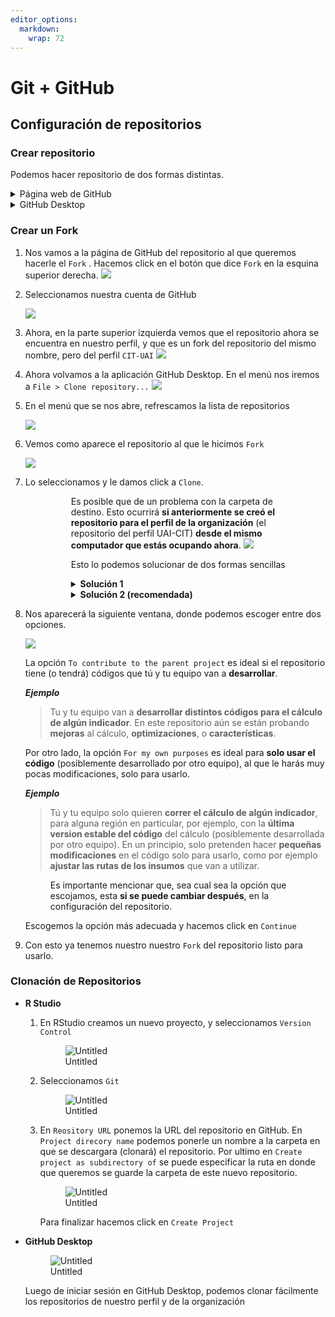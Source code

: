 ```yaml
---
editor_options: 
  markdown: 
    wrap: 72
---
```


# Git + GitHub {#git}

## Configuración de repositorios

### Crear repositorio

Podemos hacer repositorio de dos formas distintas.

<details>

<summary>Página web de GitHub</summary>

1. Primero iniciamos sesión en [GitHub](http://github.com)
    ![](01-Git_GitHub/Untitled.png)
2. Hacemos click en `Create repository`. Luego como `owner` seleccionamos la organización `CIT-UAI`
<div></div>
<img src="01-Git_GitHub/Untitled%201.png" width="60%">
<div></div>
Luego le damos a `Create repository`
3. Ahora ya tenemos el repositorio creado en GitHub
![](01-Git_GitHub/Untitled%202.png) Ahora ya podemos [hacer un Fork](#crear_fork)

</details>

<details>

<summary>GitHub Desktop</summary>

1. Luego de iniciar sesión el la aplicación, en el menú ponemos `File > New repository...`
<div></div>
![](01-Git_GitHub/Untitled%203.png)

2. Rellenamos la información del repositorio nuevo
<div></div>
![](01-Git_GitHub/Untitled%204.png)
3. Hacemos click en `Create repository` para crear el repositorio de
    forma local
4. Luego la aplicación nos muestra lo siguiente. Hacemos click en
    `Publish repository` para subir el repositorio a GitHub
    ![](01-Git_GitHub/Untitled%205.png)
5. Nos aseguramos de seleccionar `CIT-UAI` en el campo `Organization` .
<div></div>
![](01-Git_GitHub/Untitled%206.png)
6. Hacemos click en `Publish repository` para confirmar. Con esto **subimos el repositorio** que acabamos de crear localmente, **al perfil (en GitHub) de la organización** `CIT-UAI`
7. La aplicación ahora se ve como la imagen a continuación
![](01-Git_GitHub/Untitled%207.png)
<div></div>
Si en el menú nos vamos a `Repository > View on GitHub` , veremos
<div></div>
![](01-Git_GitHub/Untitled%208.png) 
Ahora estamos listos para [hacer un Fork](#crear_fork)

</details>

### Crear un Fork {#crear_fork}

1. Nos vamos a la página de GitHub del repositorio al que queremos hacerle el `Fork` . Hacemos click en el botón que dice `Fork` en la esquina superior derecha.
![](01-Git_GitHub/Untitled%209.png)

2. Seleccionamos nuestra cuenta de GitHub
<div></div>
![](01-Git_GitHub/Untitled%2010.png)


3. Ahora, en la parte superior izquierda vemos que el repositorio ahora se encuentra en nuestro perfil, y que es un fork del repositorio del mismo nombre, pero del perfil `CIT-UAI` 
![](01-Git_GitHub/Untitled%2011.png)
<a name="paso4"></a>
4. Ahora volvamos a la aplicación GitHub Desktop. En el menú nos iremos a `File > Clone repository...` 
![](01-Git_GitHub/Untitled%2012.png)

5. En el menú que se nos abre, refrescamos la lista de repositorios
<div></div>
![](01-Git_GitHub/Untitled%2013.png)

6. Vemos como aparece el repositorio al que le hicimos `Fork`
<div></div>
![](01-Git_GitHub/Untitled%2014.png)
7. Lo seleccionamos y le damos click a `Clone`.
<figure class="block-color-gray_background callout" style="display:flex">
<div style="font-size:1.5em"><span>️
<svg width="30px" style="margin-top:-24px"><image xlink:href="https://super.so/icon/dark/alert-triangle.svg"/></svg>
</span></div>
<div style="width:100%">
Es posible que de un problema con la carpeta de destino. Esto ocurrirá **si anteriormente se creó el repositorio para el perfil de la organización** (el repositorio del perfil UAI-CIT) **desde el mismo computador que estás ocupando ahora**.
![](01-Git_GitHub/Untitled%2015.png)
<p>Esto lo podemos solucionar de dos formas sencillas</p>
<details><summary><strong>Solución 1</strong></summary>
<ul style="list-style-type:none">
<li>
<p>La primera forma es corrigiendo el nombre de la carpeta de destino. Sugerimos añadir `_fork` al nombre de la carpeta de destino.</p>
![](01-Git_GitHub/Untitled%2016.png)
<p>Con esto la franja mostrando el error desaparece, y podemos hacer click en `Clone` sin problemas, y podemos [continuar](#terminar_fork).</p>
<details><summary><em>Observación</em></summary>
<ul style="list-style-type:none"><li>
[Luego de terminar de hacer el Fork](#terminar_fork) en la lista de repositorios veremos los repositorios que se llaman igual, pero indicando a que perfil de GitHub es cada uno.
![](01-Git_GitHub/Untitled%2017.png)
Por otro lado en el visor de archivos veremos dos carpetas
![](01-Git_GitHub/Untitled%2018.png)
<p>Acá <code>repositorio1</code> es la copia local del repositorio del perfil CIT-UAI, mientras que <code>repositorio1_fork</code> es la copia local del repositorio del perfil personal.</p>
</li></ul>
</details>
</li></ul>
<p id="227564d5-356d-4478-8e4e-f5a126448533" class=""></p>
</details>
<details>
<summary><strong>Solución 2 (recomendada)</strong></summary>
<ul style="list-style-type:none"><li>
<p>La segunda solución es, antes de hacer el fork, eliminar la copia local del repositorio que creamos para la organización.</p>
<p>Para esto, en el menú, nos vamos a `View > Repository list` . Hacemos click derecho en el repositorio que vamos a borrar. En este ejemplo el repositorio es `repositorio1` y está bajo el nombre de la organización `cit-uai`</p>
![](01-Git_GitHub/Untitled%2019.png)
<p>Hacemos click `Remove...`</p>
![](01-Git_GitHub/Untitled%2020.png)
<p>Marcamos la opción `Also move this repository to Recycle Bin` y confirmamos haciendo click en el botón `Remove`</p>
<p>Es importante precisar que esto **NO borra el repositorio en GitHub**, sino que solo **borra la copia local** de este.</p>
<p>Ahora podemos repetir los pasos anteriores ([desde el 4 en adelante](#paso4))</p>
<details><summary><em>Observación</em></summary>
<ul style="list-style-type:none"><li>
<p>[Luego de terminar de hacer el Fork](#terminar_fork), en la lista de repositorios veremos solo un repositorio (con el nombre del repositorio al que le hicimos el Fork) indicando pertenece a nuestro perfil personal de GitHub.</p>
![](01-Git_GitHub/Untitled%2021.png)
<p>De forma similar, en el visor de archivos solo veremos una carpeta (con el nombre del repositorio al que le hicimos el Fork)</p>
![](01-Git_GitHub/Untitled%2022.png)
</li></ul>
</details>
</li></ul>
</details>
</div>
</figure>
<a name="terminar_fork"> </a> 

8. Nos aparecerá la siguiente ventana, donde podemos escoger entre dos opciones.
<div></div>
![](01-Git_GitHub/Untitled%2023.png)
<p>La opción `To contribute to the parent project` es ideal si el
repositorio tiene (o tendrá) códigos que tú y tu equipo van a
**desarrollar**.</p>
<p>***Ejemplo***</p>
<blockquote>Tu y tu equipo van a **desarrollar distintos códigos para el cálculo de algún indicador**. En este repositorio aún se están probando **mejoras** al cálculo, **optimizaciones**, o **características**.</blockquote>
Por otro lado, la opción `For my own purposes` es ideal para **solo usar el código** (posiblemente desarrollado por otro equipo), al que le harás muy pocas modificaciones, solo para usarlo.
<p>***Ejemplo***</p>
<blockquote>Tú y tu equipo solo quieren **correr el cálculo de algún indicador**, para alguna región en particular, por ejemplo, con la **última version estable del código** del cálculo (posiblemente desarrollada por otro equipo). En un principio, solo pretenden hacer **pequeñas modificaciones** en el código solo para usarlo, como por ejemplo **ajustar las rutas de los insumos** que van a  utilizar.</blockquote>
<figure class="block-color-gray_background callout" style="display:flex">
<div style="width:100%">Es importante mencionar que, sea cual sea la opción que escojamos, esta **si se puede cambiar después**, en la configuración del repositorio.</div></figure>
<p>Escogemos la opción más adecuada y hacemos click en `Continue`</p>

9. Con esto ya tenemos nuestro nuestro `Fork` del repositorio listo para usarlo.

### Clonación de Repositorios

-   **R Studio**

    1.  En RStudio creamos un nuevo proyecto, y seleccionamos
        `Version Control`

        ![Untitled](01-Git_GitHub/Untitled%2024.png)

    2.  Seleccionamos `Git`

        ![Untitled](01-Git_GitHub/Untitled%2025.png)

    3.  En `Reository URL` ponemos la URL del repositorio en GitHub. En
        `Project direcory name` podemos ponerle un nombre a la carpeta
        en que se descargara (clonará) el repositorio. Por ultimo en
        `Create project as subdirectory of` se puede especificar la ruta
        en donde que queremos se guarde la carpeta de este nuevo
        repositorio.

        ![Untitled](01-Git_GitHub/Untitled%2026.png)

        Para finalizar hacemos click en `Create Project`

-   **GitHub Desktop**

    ![Untitled](01-Git_GitHub/Untitled%2027.png)

    Luego de iniciar sesión en GitHub Desktop, podemos clonar fácilmente
    los repositorios de nuestro perfil y de la organización
